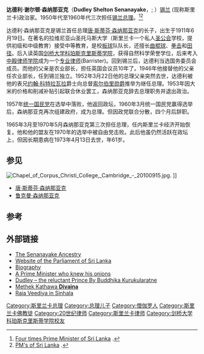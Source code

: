 {{Infobox Prime Minister       
 | honorific-prefix =        
 | image            = Dudley Shelton Senanayaka As The Prime Minister of Ceylon.jpg
 | imagesize        =
 | order            = [[斯里兰卡总理|锡兰总理]]
 | term_start       = 1952年3月26日
 | term_end         = 1953年10月12日
 | monarch          = [[伊丽莎白二世|伊丽莎白二世]]
 | predecessor      = [[唐·斯蒂芬·森纳那亚克|唐·斯蒂芬·森纳那亚克]]
 | successor        = [[约翰·莱昂内尔·科特拉瓦拉|约翰·科特拉瓦拉]]
 | term_start2      = 1960年3月21日
 | term_end2        = 1960年7月21日
 | monarch2         = 伊丽莎白二世
 | predecessor2     = [[维贾亚南达·达哈纳亚克|维贾亚南达·达哈纳亚克]]
 | successor2       = [[西丽玛沃·班达拉奈克|西丽玛沃·班达拉奈克]]
 | term_start3      = 1965年3月27日
 | term_end3        = 1970年5月29日
 | monarch3         = 伊丽莎白二世
 | predecessor3     = [[西丽玛沃·班达拉奈克|西丽玛沃·班达拉奈克]]
 | successor3       = [[西丽玛沃·班达拉奈克|西丽玛沃·班达拉奈克]]
 | birth_date       = {{Birth date|1911|06|19|df=y}}
 | birth_place      = [[锡兰|锡兰]]
 | death_date       = {{death date and age|1973|4|13|1911|6|19|df=y}}
 | death_place      = 斯里兰卡[[科伦坡|科伦坡]]
 | nationality      = {{flagicon|Sri Lanka}} [[斯里兰卡|斯里兰卡]]
 | party            = [[斯里兰卡统一国民党|统一国民党]]
 | spouse           =
 | religion         = [[上座部佛教|上座部佛教]]
 |profession        = [[政治家|政治家]]、[[专业律师|专业律师]]
|}}

'''达德利·谢尔顿·森纳那亚克'''（'''Dudley Shelton Senanayake'''，{{lang-si|ඩඩ්ලි ශෙල්ටන් සේනානායක}}; {{bd|1911年|6月19日|1973年|4月13日}}）[[斯里兰卡|锡兰]] (现称斯里兰卡)政治家。1950年代至1960年代三次担任[[斯里兰卡总理|锡兰总理]]。<ref>[http://www.sundayobserver.lk/2011/06/19/fea30.asp Four times Prime Minister of Sri Lanka] {{webarchive|url=https://web.archive.org/web/20130627072325/http://www.sundayobserver.lk/2011/06/19/fea30.asp |date=2013-06-27 }}.</ref><ref>[http://www.pmoffice.gov.lk/en/sub_pgs/hom_pms.html  PM's of Sri Lanka] {{webarchive|url=https://web.archive.org/web/20130825043123/http://www.pmoffice.gov.lk/en/sub_pgs/hom_pms.html |date=2013-08-25 }}.</ref>

达德利·森纳那亚克是锡兰首任总理[[唐·斯蒂芬·森纳那亚克|唐·斯蒂芬·森纳那亚克]]的长子，出生于1911年6月19日。在著名的拉维尼亚山圣托马斯大学（斯里兰卡一个私人[[圣公会|圣公会]]学校，提供初级和中级教育）接受中等教育，是校[[板球|板球]]队队长，还擅长[[曲棍球|曲棍球]]、[[拳击|拳击]]和[[田径|田径]]。后入读英国[[剑桥大学科珀斯克里斯蒂学院|剑桥大学科珀斯克里斯蒂学院]]，获得自然科学荣誉学位，后来考入[[中殿律师学院|中殿律师学院]]成为一个[[专业律师|专业律师]](Barrister)。回到锡兰后，达德利当选国务委员会成员。而他的父亲是农业部长，担任英国会议员10年了。1946年他接替他的父亲任农业部长，任到锡兰独立。1952年3月22日他的总理父亲突然去世，达德利被他的表兄[[约翰·莱昂内尔·科特拉瓦拉|约翰·科特拉瓦拉]]爵士向总督[[赫沃尔德·拉姆斯博瑟姆，第一代索尔伯里子爵|索尔伯里勋爵]]推举为继任总理。1953年因大米的价格和削减补贴引起联合休业罢工，森纳那亚克辞去总理职务并退出政治。

1957年[[斯里兰卡统一国民党|统一国民党]]在选举中落败，他返回政坛，1960年3月统一国民党赢得选举后，森纳那亚克再次组建政府，成为总理。但因政党联合分散，四个月后辞职。

1965年3月至1970年5月森纳那亚克第三次担任总理，任内斯里兰卡经济开始恢复。他和他的盟友在1970年的选举中被自由党击败。此后他虽仍然活跃在政坛上，但因长期患病在1973年4月13日去世，年61岁。

==参见==
[[File:Chapel_of_Corpus_Christi_College,_Cambridge_-_20100915.jpg|thumb]]. ]]
*[[唐·斯蒂芬·森纳那亚克|唐·斯蒂芬·森纳那亚克]]
*[[鲁克曼·森纳那亚克|鲁克曼·森纳那亚克]]

== 参考 ==
{{Reflist}}

==外部链接==
*[http://www.rootsweb.ancestry.com/~lkawgw/gen3001.html  The Senanayake Ancestry] {{Wayback|url=http://www.rootsweb.ancestry.com/~lkawgw/gen3001.html |date=20180131023222 }}
*[https://web.archive.org/web/20080325034304/http://www.parliament.lk/handbook_of_parliament/prime_ministers.jsp Website of the Parliament of Sri Lanka]
*[https://web.archive.org/web/20130508124544/http://www.lankalibrary.com/pol/dudley.htm Biography]
*[https://web.archive.org/web/20080129163115/http://www.uklankatimes.net/Insidepages/OpenFile/OpenFile.aspx?SID=1  A Prime Minister who knew his onions]
*[https://web.archive.org/web/20160303204811/http://www.dailymirror.lk/2007/06/19/opinion/02.asp Dudley – the reluctant Prince By Buddhika Kurukularatne]
*[https://web.archive.org/web/20150923215304/http://www.divaina.com/2008/09/29/mano05.html   Methek Kathawa  '''Divaina''']
*[https://web.archive.org/web/20110722014158/http://www.lankadeepa.lk/Section/rajaweediya/13112008/01.htm  Raja Veediya in Sinhala]

{{斯里兰卡总理}}

{{Authority control}}
{{DEFAULTSORT:Senanayake, Dudley}}
[[Category:斯里兰卡总理|Category:斯里兰卡总理]]
[[Category:总理儿子|Category:总理儿子]]
[[Category:僧伽罗人|Category:僧伽罗人]]
[[Category:斯里兰卡佛教徒|Category:斯里兰卡佛教徒]]
[[Category:20世纪律师|Category:20世纪律师]]
[[Category:斯里兰卡律师|Category:斯里兰卡律师]]
[[Category:剑桥大学科珀斯克里斯蒂学院校友|Category:剑桥大学科珀斯克里斯蒂学院校友]]